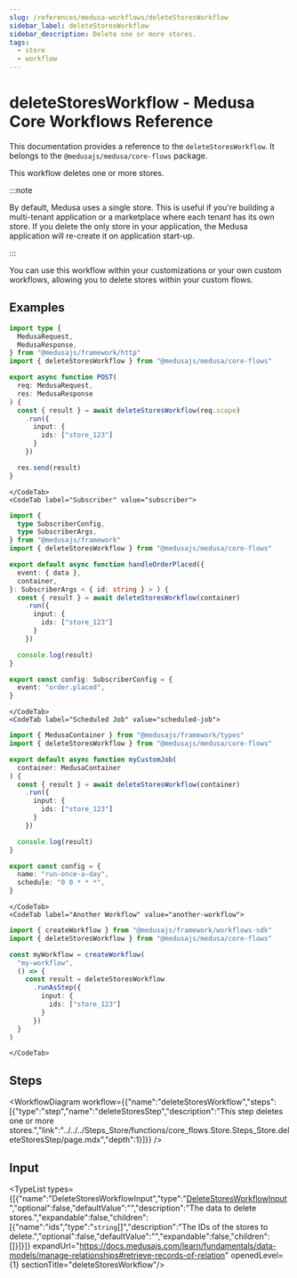 ```yaml
---
slug: /references/medusa-workflows/deleteStoresWorkflow
sidebar_label: deleteStoresWorkflow
sidebar_description: Delete one or more stores.
tags:
  - store
  - workflow
---
```



# deleteStoresWorkflow - Medusa Core Workflows Reference

This documentation provides a reference to the `deleteStoresWorkflow`. It belongs to the `@medusajs/medusa/core-flows` package.

This workflow deletes one or more stores.

:::note

By default, Medusa uses a single store. This is useful
if you're building a multi-tenant application or a marketplace where each tenant has its own store.
If you delete the only store in your application, the Medusa application will re-create it on application start-up.

:::

You can use this workflow within your customizations or your own custom workflows, allowing you to
delete stores within your custom flows.

<SourceCodeLink link="https://github.com/medusajs/medusa/blob/876a14eb98aed54360312b9b215599aa46faccd8/packages/core/core-flows/src/store/workflows/delete-stores.ts#L41" />

## Examples

<CodeTabs group="workflow-exection">
    <CodeTab label="API Route" value="api-route">
    
```ts title="src/api/workflow/route.ts"
import type {
  MedusaRequest,
  MedusaResponse,
} from "@medusajs/framework/http"
import { deleteStoresWorkflow } from "@medusajs/medusa/core-flows"

export async function POST(
  req: MedusaRequest,
  res: MedusaResponse
) {
  const { result } = await deleteStoresWorkflow(req.scope)
    .run({
      input: {
        ids: ["store_123"]
      }
    })

  res.send(result)
}
```

    </CodeTab>
    <CodeTab label="Subscriber" value="subscriber">
    
```ts title="src/subscribers/order-placed.ts"
import {
  type SubscriberConfig,
  type SubscriberArgs,
} from "@medusajs/framework"
import { deleteStoresWorkflow } from "@medusajs/medusa/core-flows"

export default async function handleOrderPlaced({
  event: { data },
  container,
}: SubscriberArgs < { id: string } > ) {
  const { result } = await deleteStoresWorkflow(container)
    .run({
      input: {
        ids: ["store_123"]
      }
    })

  console.log(result)
}

export const config: SubscriberConfig = {
  event: "order.placed",
}
```

    </CodeTab>
    <CodeTab label="Scheduled Job" value="scheduled-job">
    
```ts title="src/jobs/message-daily.ts"
import { MedusaContainer } from "@medusajs/framework/types"
import { deleteStoresWorkflow } from "@medusajs/medusa/core-flows"

export default async function myCustomJob(
  container: MedusaContainer
) {
  const { result } = await deleteStoresWorkflow(container)
    .run({
      input: {
        ids: ["store_123"]
      }
    })

  console.log(result)
}

export const config = {
  name: "run-once-a-day",
  schedule: "0 0 * * *",
}
```

    </CodeTab>
    <CodeTab label="Another Workflow" value="another-workflow">
    
```ts title="src/workflows/my-workflow.ts"
import { createWorkflow } from "@medusajs/framework/workflows-sdk"
import { deleteStoresWorkflow } from "@medusajs/medusa/core-flows"

const myWorkflow = createWorkflow(
  "my-workflow",
  () => {
    const result = deleteStoresWorkflow
      .runAsStep({
        input: {
          ids: ["store_123"]
        }
      })
  }
)
```

    </CodeTab>
  </CodeTabs>

## Steps

<WorkflowDiagram workflow={{"name":"deleteStoresWorkflow","steps":[{"type":"step","name":"deleteStoresStep","description":"This step deletes one or more stores.","link":"../../../Steps_Store/functions/core_flows.Store.Steps_Store.deleteStoresStep/page.mdx","depth":1}]}} />

## Input

<TypeList types={[{"name":"DeleteStoresWorkflowInput","type":"[DeleteStoresWorkflowInput](../../../../types/core_flows.DeleteStoresWorkflowInput/page.mdx)","optional":false,"defaultValue":"","description":"The data to delete stores.","expandable":false,"children":[{"name":"ids","type":"`string`[]","description":"The IDs of the stores to delete.","optional":false,"defaultValue":"","expandable":false,"children":[]}]}]} expandUrl="https://docs.medusajs.com/learn/fundamentals/data-models/manage-relationships#retrieve-records-of-relation" openedLevel={1} sectionTitle="deleteStoresWorkflow"/>

